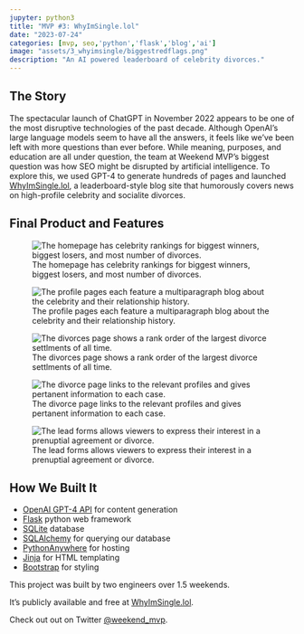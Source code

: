 ```yaml
---
jupyter: python3
title: "MVP #3: WhyImSingle.lol"
date: "2023-07-24"
categories: [mvp, seo,'python','flask','blog','ai']
image: "assets/3_whyimsingle/biggestredflags.png"
description: "An AI powered leaderboard of celebrity divorces."
---
```

## The Story

The spectacular launch of ChatGPT in November 2022 appears to be one of the most disruptive technologies of the past decade. Although OpenAI’s large language models seem to have all the answers, it feels like we’ve been left with more questions than ever before. While meaning, purposes, and education are all under question, the team at Weekend MVP's biggest question was how SEO might be disrupted by artificial intelligence. To explore this, we used GPT-4 to generate hundreds of pages and launched [WhyImSingle.lol](https://www.whyimsingle.lol/){target="_blank"}, a leaderboard-style blog site that humorously covers news on high-profile celebrity and socialite divorces.


## Final Product and Features

![The homepage has celebrity rankings for biggest winners, biggest losers, and most number of divorces.](assets/3_whyimsingle/biggestredflags.png)

![The profile pages each feature a multiparagraph blog about the celebrity and their relationship history.](assets/3_whyimsingle/profilepage.png)

![The divorces page shows a rank order of the largest divorce settlments of all time.](assets/3_whyimsingle/divorces.png)

![The divorce page links to the relevant profiles and gives pertanent information to each case.](assets/3_whyimsingle/divorcepage.png)


![The lead forms allows viewers to express their interest in a prenuptial agreement or divorce.](assets/3_whyimsingle/form.png)

## How We Built It

- [OpenAI GPT-4 API](https://platform.openai.com/){target="_blank"} for content generation
- [Flask](http://flask.pocoo.org/){target="_blank"} python web framework
- [SQLite](https://www.sqlite.org/index.html){target="_blank"} database
- [SQLAlchemy](https://www.sqlalchemy.org/){target="_blank"} for querying our database
- [PythonAnywhere](https://www.pythonanywhere.com/){target="_blank"} for hosting
- [Jinja](https://jinja.palletsprojects.com/){target="_blank"} for HTML templating
- [Bootstrap](https://getbootstrap.com/){target="_blank"} for styling


This project was built by two engineers over 1.5 weekends. 

It's publicly available and free at [WhyImSingle.lol](https://www.whyimsingle.lol/){target="_blank"}.

Check out out on Twitter [@weekend_mvp](https://twitter.com/weekend_mvp){target="_blank"}.